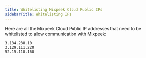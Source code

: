 ```yaml
---
title: Whitelisting Mixpeek Cloud Public IPs
sidebarTitle: Whitelisting IPs
---
```


Here are all the Mixpeek Cloud Public IP addresses that need to be whitelisted to allow communication with Mixpeek:

```
3.134.238.10
3.129.111.220
52.15.118.168
```
